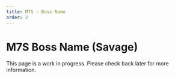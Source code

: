 ```yaml
---
title: M7S - Boss Name
order: 2
---
```


# M7S Boss Name (Savage)

This page is a work in progress. Please check back later for more information.